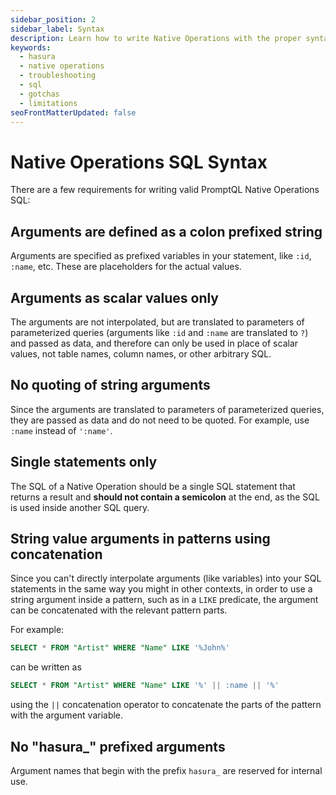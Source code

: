 ```yaml
---
sidebar_position: 2
sidebar_label: Syntax
description: Learn how to write Native Operations with the proper syntax in Hasura.
keywords:
  - hasura
  - native operations
  - troubleshooting
  - sql
  - gotchas
  - limitations
seoFrontMatterUpdated: false
---
```


# Native Operations SQL Syntax

There are a few requirements for writing valid PromptQL Native Operations SQL:

## Arguments are defined as a colon prefixed string

Arguments are specified as prefixed variables in your statement, like `:id`, `:name`, etc. These are placeholders for
the actual values.

## Arguments as scalar values only

The arguments are not interpolated, but are translated to parameters of parameterized queries (arguments like `:id` and
`:name` are translated to `?`) and passed as data, and therefore can only be used in place of scalar values, not table
names, column names, or other arbitrary SQL.

## No quoting of string arguments

Since the arguments are translated to parameters of parameterized queries, they are passed as data and do not need to be
quoted. For example, use `:name` instead of `':name'`.

## Single statements only

The SQL of a Native Operation should be a single SQL statement that returns a result and **should not contain a
semicolon** at the end, as the SQL is used inside another SQL query.

## String value arguments in patterns using concatenation

Since you can't directly interpolate arguments (like variables) into your SQL statements in the same way you might in
other contexts, in order to use a string argument inside a pattern, such as in a `LIKE` predicate, the argument can be
concatenated with the relevant pattern parts.

For example:

```sql
SELECT * FROM "Artist" WHERE "Name" LIKE '%John%'
```

can be written as

```sql
SELECT * FROM "Artist" WHERE "Name" LIKE '%' || :name || '%'
```

using the `||` concatenation operator to concatenate the parts of the pattern with the argument variable.

## No "hasura\_" prefixed arguments

Argument names that begin with the prefix `hasura_` are reserved for internal use.

